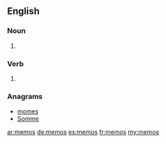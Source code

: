 ==English==

===Noun===
{{head|en|noun plural form}}

# {{plural of|memo|lang=en}}

===Verb===
{{head|en|verb form}}

# {{en-third-person singular of|memo}}

===Anagrams===
* [[momes#English|momes]]
* [[Somme#English|Somme]]

[[ar:memos]]
[[de:memos]]
[[es:memos]]
[[fr:memos]]
[[my:memos]]